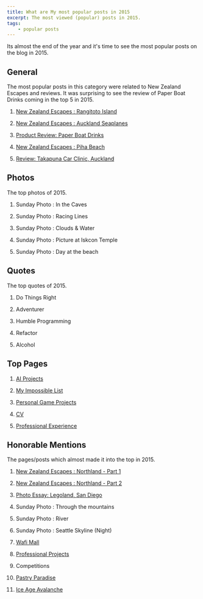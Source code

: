 ```yaml
---
title: What are My most popular posts in 2015
excerpt: The most viewed (popular) posts in 2015.
tags:
    - popular posts
---
```


Its almost the end of the year and it's time to see the most popular posts on the blog in 2015.

## General

The most popular posts in this category were related to New Zealand Escapes and reviews. It was surprising to see the
review of Paper Boat Drinks coming in the top 5 in 2015.

1. [New Zealand Escapes : Rangitoto Island](../new-zealand-escapes-rangitoto-island)

1. [New Zealand Escapes : Auckland Seaplanes](../new-zealand-escapes-auckland-seaplanes)

1. [Product Review: Paper Boat Drinks](../product-review-paper-boat-drinks)

1. [New Zealand Escapes : Piha Beach](../new-zealand-escapes-piha-beach)

1. [Review: Takapuna Car Clinic, Auckland](../review-takapuna-car-clinic-auckland)

## Photos

The top photos of 2015.

1. Sunday Photo : In the Caves

1. Sunday Photo : Racing Lines

1. Sunday Photo : Clouds & Water

1. Sunday Photo : Picture at Iskcon Temple

1. Sunday Photo : Day at the beach

## Quotes

The top quotes of 2015.

1. Do Things Right

1. Adventurer

1. Humble Programming

1. Refactor

1. Alcohol

## Top Pages

1. [AI Projects](/cv/ai-projects)

1. [My Impossible List](/impossible-list)

1. [Personal Game Projects](/cv/personal-game-projects)

1. [CV](/cv)

1. [Professional Experience](/cv/professional-experience)

## Honorable Mentions

The pages/posts which almost made it into the top in 2015.

1. [New Zealand Escapes : Northland - Part 1](../new-zealand-escapes-northland-part-1)

1. [New Zealand Escapes : Northland - Part 2](../new-zealand-escapes-northland-part-2)

1. [Photo Essay: Legoland, San Diego](../photo-essay-legoland-san-diego)

1. Sunday Photo : Through the mountains

1. Sunday Photo : River

1. Sunday Photo : Seattle Skyline (Night)

1. [Wafi Mall](../wafi-mall)

1. [Professional Projects](/cv/professional-projects)

1. Competitions

1. [Pastry Paradise](/cv/professional-projects/pastry-paradise)

1. [Ice Age Avalanche](/cv/professional-projects/ice-age-avalanche)
